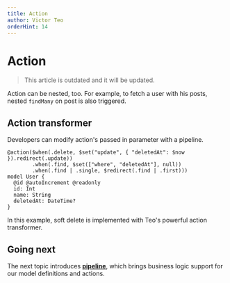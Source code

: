 ```yaml
---
title: Action
author: Victor Teo
orderHint: 14
---
```



# Action

> This article is outdated and it will be updated.

Action can be nested, too. For example, to fetch a user with his posts, nested
`findMany` on post is also triggered.

## Action transformer

Developers can modify action's passed in parameter with a pipeline.

```teo showLineNumbers /@action/
@action($when(.delete, $set("update", { "deletedAt": $now }).redirect(.update))
        .when(.find, $set(["where", "deletedAt"], null))
        .when(.find | .single, $redirect(.find | .first)))
model User {
  @id @autoIncrement @readonly
  id: Int
  name: String
  deletedAt: DateTime?
}
```

In this example, soft delete is implemented with Teo's powerful action
transformer.

## Going next

The next topic introduces
[**pipeline**](/concepts/components/teo-schema/pipeline),
which brings business logic support for our model definitions and actions.

<PrevNext />